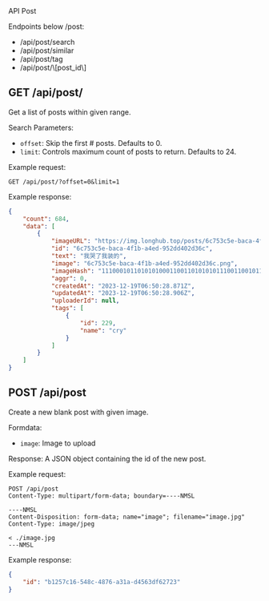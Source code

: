 
<Breadcrumbs aria-label="breadcrumb">
    <Link underline="hover" color="inherit" href="/doc/api">
        API
    </Link>
    <Typography color="text.primary">Post</Typography>
</Breadcrumbs>

Endpoints below /post:

- <Link color="inherit" underline="hover" href="/doc/api/post/search">/api/post/search</Link>  
- <Link color="inherit" underline="hover" href="/doc/api/post/similar">/api/post/similar</Link>  
- <Link color="inherit" underline="hover" href="/doc/api/post/tag">/api/post/tag</Link>  
- <Link color="inherit" underline="hover" href="/doc/api/post/id">/api/post/\[post_id\]</Link>  

## GET /api/post/

Get a list of posts within given range.  

Search Parameters:

- `offset`: Skip the first # posts. Defaults to 0.
- `limit`: Controls maximum count of posts to return. Defaults to 24.  

Example request:

```http
GET /api/post/?offset=0&limit=1
```

Example response:

```json
{
    "count": 684,
    "data": [
        {
            "imageURL": "https://img.longhub.top/posts/6c753c5e-baca-4f1b-a4ed-952dd402d36c.png",
            "id": "6c753c5e-baca-4f1b-a4ed-952dd402d36c",
            "text": "我哭了我装的",
            "image": "6c753c5e-baca-4f1b-a4ed-952dd402d36c.png",
            "imageHash": "1110001011010101000110011010101011100110010110011011001010110111",
            "aggr": 0,
            "createdAt": "2023-12-19T06:50:28.871Z",
            "updatedAt": "2023-12-19T06:50:28.906Z",
            "uploaderId": null,
            "tags": [
                {
                    "id": 229,
                    "name": "cry"
                }
            ]
        }
    ]
}
```

## POST /api/post

Create a new blank post with given image.  

Formdata:

- `image`: Image to upload

Response: A JSON object containing the id of the new post.

Example request:

```http
POST /api/post
Content-Type: multipart/form-data; boundary=----NMSL

----NMSL
Content-Disposition: form-data; name="image"; filename="image.jpg"
Content-Type: image/jpeg

< ./image.jpg
---NMSL
```

Example response:

```json
{
    "id": "b1257c16-548c-4876-a31a-d4563df62723"
}
```